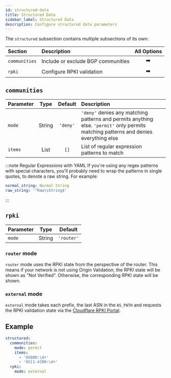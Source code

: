 ```yaml
---
id: structured-data
title: Structured Data
sidebar_label: Structured Data
description: Configure structured data parameters
---
```


<div class="table--full-width" />

The `structured` subsection contains multiple subsections of its own:

| Section       | Description                        |                All Options                |
| :------------ | :--------------------------------- | :---------------------------------------: |
| `communities` | Include or exclude BGP communities | <PageLink to="#communities">➡️</PageLink> |
| `rpki`        | Configure RPKI validation          |    <PageLink to="#rpki">➡️</PageLink>     |

## `communities`

| Parameter |  Type  | Default  | Description                                                                                                                           |
| :-------- | :----: | :------: | :------------------------------------------------------------------------------------------------------------------------------------ |
| `mode`    | String | `'deny'` | `'deny'` denies any matching patterns and permits anything else. `'permit'` only permits matching patterns and denies everything else |
| `items`   |  List  |   `[]`   | List of regular expression patterns to match                                                                                          |

:::note Regular Expressions with YAML
If you're using any regex patterns with special characters, you'll probably need to wrap the patterns in single quotes, to denote a raw string. For example:

```yaml
normal_string: Normal String
raw_string: '^Raw\sString$'
```

:::

## `rpki`

| Parameter |  Type  |  Default   |
| :-------- | :----: | :--------: |
| `mode`    | String | `'router'` |

### `router` mode

`router` mode uses the RPKI state from the perspective of the router. This means if your network is not using Origin Validation, the RPKI state will be shown as "Not Verified". Otherwise, the corresponding RPKI state will be shown.

### `external` mode

`external` mode takes each prefix, the last ASN in the `AS_PATH` and requests the RPKI validation state via the [Cloudflare RPKI Portal](https://rpki.cloudflare.com/).

## Example

```yaml title="hyperglass.yaml"
structured:
  communities:
    mode: permit
    items:
      - '65000:\d+'
      - '65[1-4]00:\d+'
  rpki:
    mode: external
```
